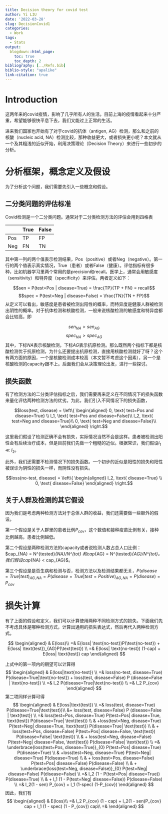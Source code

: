 ```yaml
---
title: Decision theory for covid test
author: Yi LIU
date: '2022-03-28'
slug: DecisionCovid1
categories:
  - Work
tags:
  - Stats
output:
  blogdown::html_page:
    toc: true
    toc_depth: 2
bibliography: [../Refs.bib]
biblio-style: "apalike"
link-citation: true
---
```


# Introduction

这两年来的covid疫情，影响了几乎所有人的生活。目前上海的疫情看起来十分严重，希望能够很快平息下去，我们又能过上正常的生活。

进来我们国家也开始有了对于covid的抗体（antigen, AG）检测，那么和之前的核酸（nucleic acid, NA）检测比较，那种收益更大，或者损失更小呢？本文就从一个及其粗浅的近似开始，利用决策理论（Decision Theory）来进行一些初步的分析。

# 分析框架，概念定义及假设

为了分析这个问题，我们需要先引入一些概念和假设。

## 二分类问题的评估标准

Covid检测是一个二分类问题。通常对于二分类检测方法的评估会用到四格表

| | True | False |
|---|---|---|
|Pos | TP | FP |
| Neg | FN | TN |

其中第一列的两个值表示检测结果，Pos（positive）或者Neg（negative）。第一行的两个值表示真实情况，True（患者）或者False（健康）。评估指标有很多种，比如机器学习里两个常用的是precision和recall。医学上，通常会用敏感度（sensitivity）和特异度（specificity）来评估。两者定义如下：

$$sen = P(test=Pos | disease=True) = \frac{TP}{TP + FN} = recall$$
$$spec = P(test=Neg | disease=False) = \frac{TN}{TN + FP}$$
从定义可以看出，敏感度是患者被检测出阳性的概率，而特异度是健康人群被检测出阴性的概率。对于抗体检测和核酸检测，一般来说核酸检测的敏感度和特异度都会比较高，即

$$sen_{NA} > sen_{AG}$$
$$spec_{NA} > spec_{AG}$$
其中，下标$NA$表示核酸检测，下标$AG$表示抗原检测。那么既然两个指标下都是核酸检测优于抗原检测，为什么还要提出抗原检测，直接用核酸检测就好了呀？这个有两方面的原因，一个是核酸检测成本较高（本文暂不考虑这个因素），另一个是核酸检测的capacity跟不上。后面我们会从决策理论出发，进行一些探讨。

## 损失函数

有了检测方法的二分类评估指标之后，我们需要再来定义在不同情况下的损失函数来量化评估两种检测方法的优劣。为此，我们引入不同情况下的损失函数，

$$loss(test, disease) = \left\{ \begin{aligned}
0, \text{ test=Pos and disease=True} \\ 
l_1, \text{ test=Pos and disease=False}\\
l_2, \text{ test=Neg and disease=True}\\
0, \text{ test=Neg and disease=False}\\
\end{aligned} \right.$$

这里我们假设了检测正确不会有损失，实际情况当然不会是这样。患者被检测出阳性会有后续治疗成本，但是目前我们先做一个粗糙的近似。根据常识，我们假设$l_1 \ll l_2$。

此外，我们还需要不检测情况下的损失函数。一个初步的近似是阳性的损失和阳性被误诊为阴性的损失一样，而阴性没有损失。

$$loss(no-test, disease) = \left\{ \begin{aligned} l_2, \text{ disease=True} \\ 0, \text{ disease=False} \end{aligned} \right.$$

## 关于人群及检测的其它假设

因为我们是考虑两种检测方法对于总体人群的收益，我们还需要做一些额外的假设。

第一个假设是关于人群里的患者比例$P_{cov}$，这个数值和接种疫苗比例有关，接种比例越高，患者比例越低。

第二个假设是两种检测方法的capacity或者说检测人数占总人口比例：$cap_{NA} = N^{tested}_{NA}/N^{tot} $和$cap_{AG} = N^{tested}_{AG}/N^{tot}$。我们假设$cap_{NA} < cap_{AG}$。

第三个假设是是否生病和检测与否，检测方法以及检测结果都无关，$P(disease=True|test)_{AG,NA} = P(disease=True|test=Positive)_{AG, NA} = P(disease) = P_{cov}$

# 损失计算

有了上面的假设和定义，我们可以计算使用两种不同检测方式的损失。下面我们先不考虑具体是哪种检测方式，计算出通用的损失表达式，然后再代入两种检测方式。

$$
\begin{aligned}
 & E(loss)\\
=& E(loss| \text{no-test})P(\text{no-test}) + E(loss| \text{test})_{AG}P(\text{test}) \\
=& E(loss| \text{no-test}) (1-cap) + E(loss| \text{test}) cap
\end{aligned}
$$

上式中的第一项内的期望可以计算得
$$
\begin{aligned}
 & E(loss|\text{no-test}) \\
=& loss(no-test, disease=True) P(disease=True|\text{no-test}) + loss(test, disease=False) P (disease=False | \text{no-test}) \\
=& l_2 P(disease=True|\text{no-test}) \\
=& l_2 P_{cov}
\end{aligned}
$$
第二项同样计算可得
$$
\begin{aligned}
 & E(loss|\text{test}) \\
=& loss(test, disease=True) P(disease=True|\text{test})\\
 &+ loss(test, disease=False) P (disease=False | \text{test}) \\
=& loss(test=Pos, disease=True) P(test=Pos| disease=True, \text{test}) P(disease=True| \text{test}) \\
 & +loss(test=Neg, disease=True) P(test=Neg| disease=True, \text{test}) P(disease=True| \text{test}) \\ 
 & + loss(test=Pos, disease=False) P(test=Pos| disease=False, \text{test}) P(disease=False| \text{test}) \\
 & + loss(test=Neg, disease=False) P(test=Neg| disease=False, \text{test}) P(disease=False| \text{test}) \\
=& \underbrace{loss(test=Pos, disease=True)}_{0} P(test=Pos| disease=True) P(disease=True) \\
 & +loss(test=Neg, disease=True) P(test=Neg| disease=True) P(disease=True) \\ 
 & + loss(test=Pos, disease=False) P(test=Pos| disease=False) P(disease=False) \\
 & + \underbrace{loss(test=Neg, disease=False)}_{0} P(test=Neg| disease=False) P(disease=False) \\
=& l_2 (1 - P(test=Pos| disease=True)) P(disease=True) \\
 & + l_1 (1 - P(test=Neg| disease=False)) P(disease=False) \\
=& l_2(1 - sen) P_{cov} + l_1 (1-spec) (1-P_{cov})
\end{aligned}
$$
因此，我们有
$$
\begin{aligned}
& E(loss)\\
=& l_2 P_{cov} (1 - cap) + l_2(1 - sen)P_{cov} cap + l_1 (1 - spec) (1 - P_{cov}) cap\\
=& 
\end{aligned}
$$
